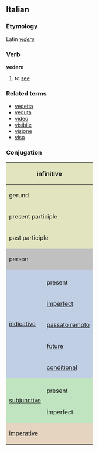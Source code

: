 ==Italian==
===Etymology===
Latin ''[[videre]]''
===Verb===
'''vedere'''

# to [[see]]

===Related terms===
*[[vedetta]]
*[[veduta]]
*[[video]]
*[[visibile]]
*[[visione]]
*[[viso]]

===Conjugation===

<center>
{| style="background:#F0F0F0"

|-
! colspan="3" style="background:#e2e4c0" | infinitive
| colspan="5" | vedere

|-
! colspan="3" style="background:#e2e4c0" | gerund
| colspan="5" | vedendo

|-
! colspan="3" style="background:#e2e4c0" | present participle
| colspan="5" | [[vedente]]

|-
! colspan="3" style="background:#e2e4c0" | past participle
| colspan="5" | [[visto]], [[veduto]]

|-
! colspan="2" rowspan="2" style="background:#C0C0C0" | person
! colspan="3" style="background:#C0C0C0" | singular
! colspan="3" style="background:#C0C0C0" | plural

|-
! style="background:#C0C0C0;width:12.5%" | first
! style="background:#C0C0C0;width:12.5%" | second
! style="background:#C0C0C0;width:12.5%" | third
! style="background:#C0C0C0;width:12.5%" | first
! style="background:#C0C0C0;width:12.5%" | second
! style="background:#C0C0C0;width:12.5%" | third

|-
! rowspan="6" style="background:#c0cfe4" | [[indicative]]

! style="background:#c0cfe4" colspan="1" | 
! style="background:#c0cfe4" | io
! style="background:#c0cfe4" | tu
! style="background:#c0cfe4" | lui/lei
! style="background:#c0cfe4" | noi
! style="background:#c0cfe4" | voi
! style="background:#c0cfe4" | loro

|-
! style="height:3em;background:#c0cfe4" | present
| vedo
| vedi
| vede
| vediamo
| vedete
| vedono

|-
! style="height:3em;background:#c0cfe4" | [[imperfect]]
| vedevo
| vedevi
| vedeva
| vedevamo
| vedevate
| vedevano

|-
! style="height:3em;background:#c0cfe4" | [[passato remoto]]
| vidi
| vedesti
| vide
| vedemmo
| vedeste
| videro

|-
! style="height:3em;background:#c0cfe4" | [[future]]
| vedrò
| vedrai
| vedrà
| vedremo
| vedrete
| vedranno

|-
! style="height:3em;background:#c0cfe4" | [[conditional]]
| vedrei
| vedresti
| vedrebbe
| vedremmo
| vedreste
| vedrebbero

|-
! rowspan="3" style="background:#c0e4c0" |[[subjunctive]]
! style="background:#c0e4c0" | 
! style="background:#c0e4c0" | che io
! style="background:#c0e4c0" | che tu
! style="background:#c0e4c0" | che lui/che lei
! style="background:#c0e4c0" | che noi
! style="background:#c0e4c0" | che voi
! style="background:#c0e4c0" | che loro

|-
! style="height:3em;background:#c0e4c0" | present
| veda
| veda
| veda
| vediamo
| vediate
| vedano

|-
! style="height:3em;background:#c0e4c0" rowspan="1" | imperfect
| vedessi
| vedessi
| vedesse
| vedessimo
| vedeste
| vedessero

|-
! colspan="2" rowspan="2" style="height:3em;background:#e4d4c0" | [[imperative]]
! style="background:#e4d4c0" | -
! style="background:#e4d4c0" | tu
! style="background:#e4d4c0" | lui/lei
! style="background:#e4d4c0" | noi
! style="background:#e4d4c0" | voi
! style="background:#e4d4c0" | loro

|-
|
| vedi
| veda
| vediamo
| vedete
| vedano

|}
</center>